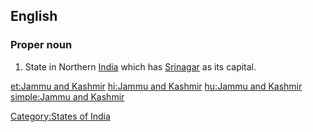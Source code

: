 ==English==
{{wikipedia}}

===Proper noun===
{{en-proper noun|sg=[[Jammu]] and [[Kashmir]]}}

#State in Northern [[India]] which has [[Srinagar]] as its capital.

[[Category:States of India]]

[[et:Jammu and Kashmir]]
[[hi:Jammu and Kashmir]]
[[hu:Jammu and Kashmir]]
[[simple:Jammu and Kashmir]]